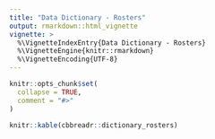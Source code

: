 ```yaml
---
title: "Data Dictionary - Rosters"
output: rmarkdown::html_vignette
vignette: >
  %\VignetteIndexEntry{Data Dictionary - Rosters}
  %\VignetteEngine{knitr::rmarkdown}
  %\VignetteEncoding{UTF-8}
---
```


```r
knitr::opts_chunk$set(
  collapse = TRUE,
  comment = "#>"
)
```

```r
knitr::kable(cbbreadr::dictionary_rosters)
```
